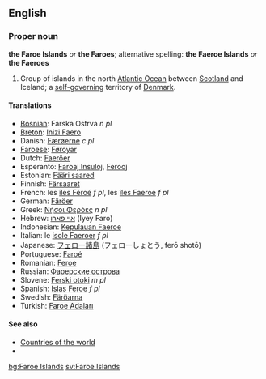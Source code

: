 {{Wikipedia}}
==English==
===Proper noun===
'''the Faroe Islands''' ''or'' '''the Faroes'''; alternative spelling: '''the Faeroe Islands''' ''or'' '''the Faeroes'''

# Group of islands in the north [[Atlantic Ocean]] between [[Scotland]] and Iceland; a [[self-governing]] territory of [[Denmark]].

====Translations====

*[[Bosnian]]: Farska Ostrva ''n pl''
*[[Breton]]: [[Inizi Faero]]
* Danish: [[Færøerne]] ''c pl''
*[[Faroese]]: [[Føroyar]]
*Dutch: [[Faeröer]]
*Esperanto: [[Faroaj Insuloj]], [[Ferooj]]
*Estonian: [[Fääri saared]]
*Finnish: [[Färsaaret]]
*French: les [[îles Féroé]] ''f pl'', les [[îles Faeroe]] ''f pl''
*German: [[Färöer]]
*Greek: [[Νήσοι Φερόες]] ''n pl''
*Hebrew: [[איי פארו]] (Iyey Faro)
*Indonesian: [[Kepulauan Faeroe]]
*Italian: le [[isole Faeroer]] ''f pl''
*Japanese: [[フェロー諸島]] (フェローしょとう, ferō shotō)
*Portuguese: [[Faroé]]
*Romanian: [[Feroe]]
*Russian: [[Фарерские острова]]
*Slovene: [[Ferski otoki]] ''m pl''
*Spanish: [[Islas Feroe]] ''f pl''
*Swedish: [[Färöarna]]
*Turkish: [[Faroe Adaları]]

====See also====
*[[Countries of the world]]
*
[[bg:Faroe Islands]]
[[sv:Faroe Islands]]